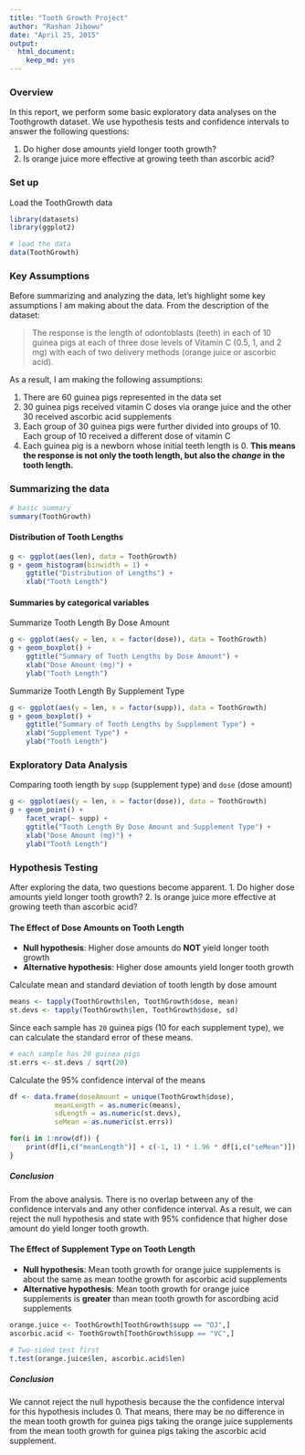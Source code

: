 ```yaml
---
title: "Tooth Growth Project"
author: "Rashan Jibowu"
date: "April 25, 2015"
output:
  html_document:
    keep_md: yes
---
```


### Overview

In this report, we perform some basic exploratory data analyses on the Toothgrowth dataset. We use hypothesis tests and confidence intervals to answer the following questions:

1. Do higher dose amounts yield longer tooth growth?
2. Is orange juice more effective at growing teeth than ascorbic acid?

### Set up

Load the ToothGrowth data 

```r

library(datasets)
library(ggplot2)

# load the data
data(ToothGrowth)

```

### Key Assumptions

Before summarizing and analyzing the data, let's highlight some key assumptions I am making about the data. From the description of the dataset: 

> The response is the length of odontoblasts (teeth) in each of 10 guinea pigs at each of three dose levels of Vitamin C (0.5, 1, and 2 mg) with each of two delivery methods (orange juice or ascorbic acid).

As a result, I am making the following assumptions:

1. There are 60 guinea pigs represented in the data set
2. 30 guinea pigs received vitamin C doses via orange juice and the other 30 received ascorbic acid supplements
3. Each group of 30 guinea pigs were further divided into groups of 10. Each group of 10 received a different dose of vitamin C
4. Each guinea pig is a newborn whose initial teeth length is 0. **This means the response is not only the tooth length, but also the _change_ in the tooth length.**

### Summarizing the data

``` r

# basic summary
summary(ToothGrowth)

```

#### Distribution of Tooth Lengths

```r

g <- ggplot(aes(len), data = ToothGrowth)
g + geom_histogram(binwidth = 1) + 
    ggtitle("Distribution of Lengths") +
    xlab("Tooth Length")

```

#### Summaries by categorical variables

Summarize Tooth Length By Dose Amount

```r

g <- ggplot(aes(y = len, x = factor(dose)), data = ToothGrowth)
g + geom_boxplot() + 
    ggtitle("Summary of Tooth Lengths by Dose Amount") +
    xlab("Dose Amount (mg)") +
    ylab("Tooth Length")

```

Summarize Tooth Length By Supplement Type

```r

g <- ggplot(aes(y = len, x = factor(supp)), data = ToothGrowth)
g + geom_boxplot() + 
    ggtitle("Summary of Tooth Lengths by Supplement Type") +
    xlab("Supplement Type") +
    ylab("Tooth Length")

```

### Exploratory Data Analysis

Comparing tooth length by `supp` (supplement type) and `dose` (dose amount)

```r

g <- ggplot(aes(y = len, x = factor(dose)), data = ToothGrowth)
g + geom_point() + 
    facet_wrap(~ supp) + 
    ggtitle("Tooth Length By Dose Amount and Supplement Type") +
    xlab("Dose Amount (mg)") +
    ylab("Tooth Length")

```

### Hypothesis Testing

After exploring the data, two questions become apparent.
1. Do higher dose amounts yield longer tooth growth?
2. Is orange juice more effective at growing teeth than ascorbic acid?

#### The Effect of Dose Amounts on Tooth Length

- **Null hypothesis**: Higher dose amounts do **NOT** yield longer tooth growth
- **Alternative hypothesis**: Higher dose amounts yield longer tooth growth

Calculate mean and standard deviation of tooth length by dose amount

```r

means <- tapply(ToothGrowth$len, ToothGrowth$dose, mean)
st.devs <- tapply(ToothGrowth$len, ToothGrowth$dose, sd)

```

Since each sample has `20` guinea pigs (10 for each supplement type), we can calculate the standard error of these means.

```r

# each sample has 20 guinea pigs
st.errs <- st.devs / sqrt(20) 

```

Calculate the 95% confidence interval of the means

```r

df <- data.frame(doseAmount = unique(ToothGrowth$dose),
           meanLength = as.numeric(means), 
           sdLength = as.numeric(st.devs),
           seMean = as.numeric(st.errs))

for(i in 1:nrow(df)) {
    print(df[i,c("meanLength")] + c(-1, 1) * 1.96 * df[i,c("seMean")])
}

```

##### Conclusion

From the above analysis. There is no overlap between any of the confidence intervals and any other confidence interval. As a result, we can reject the null hypothesis and state with 95% confidence that higher dose amount do yield longer tooth growth. 

#### The Effect of Supplement Type on Tooth Length

- **Null hypothesis**: Mean tooth growth for orange juice supplements is about the same as mean toothe growth for ascorbic acid supplements
- **Alternative hypothesis**: Mean tooth growth for orange juice supplements is **greater** than mean tooth growth for ascordbing acid supplements

```r

orange.juice <- ToothGrowth[ToothGrowth$supp == "OJ",]
ascorbic.acid <- ToothGrowth[ToothGrowth$supp == "VC",]

# Two-sided test first
t.test(orange.juice$len, ascorbic.acid$len)

```

##### Conclusion

We cannot reject the null hypothesis because the the confidence interval for this hypothesis includes 0. That means, there may be no difference in the mean tooth growth for guinea pigs taking the orange juice supplements from the mean tooth growth for guinea pigs taking the ascorbic acid supplement.